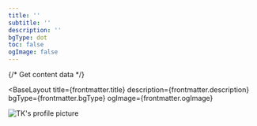 ```yaml
---
title: ''
subtitle: ''
description: ''
bgType: dot
toc: false
ogImage: false
---
```



{/* Get content data */}

<BaseLayout
  title={frontmatter.title}
  description={frontmatter.description}
  bgType={frontmatter.bgType}
  ogImage={frontmatter.ogImage}
>
  <StandardLayout title={frontmatter.title} subtitle={frontmatter.subtitle}>
    <div slot="article" class="max-w-7xl mx-auto px-4">
      <img
        src="/TKsm.png"
        alt="TK's profile picture"
        style={{
          width: '150px',
          height: '150px',
          margin: '0 auto 1.5rem',
          display: 'block',
        }}
      />
      <div class="grid grid-cols-3 gap-6 max-w-7xl mx-auto">
        <div class="col-span-1">
          <FeatureCard
            title={contentTitle}
            description={contentDesc}
            features={features}
          />
        </div>
        <div class="col-span-2">
          <NewsCard items={newsItems} />
        </div>
      </div>
      <RenderPost
        pageToc={frontmatter.toc}
        collectionType="home"
        slug="index"
      />
    </div>
  </StandardLayout>
</BaseLayout>
